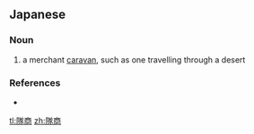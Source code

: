 {{also|商隊}}
==Japanese==
{{ja-kanjitab|たい|しょう|yomi=on}}

===Noun===
{{ja-noun|たいしょう}}
# a merchant [[caravan]], such as one travelling through a desert

===References===
* {{R:Shogakukan}}

[[tl:隊商]]
[[zh:隊商]]